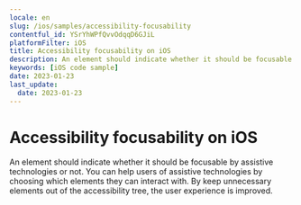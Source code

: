 ```yaml
---
locale: en
slug: /ios/samples/accessibility-focusability
contentful_id: YSrYhWPfQvvOdqqD6GJiL
platformFilter: iOS
title: Accessibility focusability on iOS
description: An element should indicate whether it should be focusable by assistive technologies or not.
keywords: [iOS code sample]
date: 2023-01-23
last_update:
  date: 2023-01-23
---
```


# Accessibility focusability on iOS

An element should indicate whether it should be focusable by assistive technologies or not. You can help users of assistive technologies by choosing which elements they can interact with. By keep unnecessary elements out of the accessibility tree, the user experience is improved.

<CodeSample id="accessibility-focusable" locale="en" platform="ios"/>
